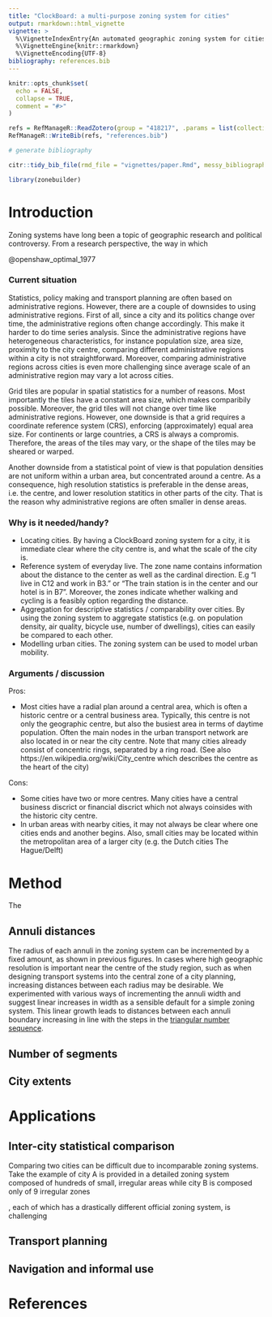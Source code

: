 ```yaml
---
title: "ClockBoard: a multi-purpose zoning system for cities"
output: rmarkdown::html_vignette
vignette: >
  %\VignetteIndexEntry{An automated geographic zoning system for cities with concentric segmented annuli}
  %\VignetteEngine{knitr::rmarkdown}
  %\VignetteEncoding{UTF-8}
bibliography: references.bib
---
```


```r
knitr::opts_chunk$set(
  echo = FALSE,
  collapse = TRUE,
  comment = "#>"
)
```

```r
refs = RefManageR::ReadZotero(group = "418217", .params = list(collection = "8S8LR8TK", limit = 100))
RefManageR::WriteBib(refs, "references.bib")
```

```r
# generate bibliography

citr::tidy_bib_file(rmd_file = "vignettes/paper.Rmd", messy_bibliography = "~/uaf/allrefs.bib", file = "vignettes/references.bib")
```


```r
library(zonebuilder)
```


<!-- # notes and brainstorm -->

<!-- Target journals -->
<!-- - JOSIS: http://www.josis.org/index.php/josis -->

<!-- Title alternatives: -->

<!-- * Standard zoning system for cities -->
<!-- * ClockBoard: a standard zoning system for cities -->
<!-- * ClockBoard: a multi-purpose zoning system for cities -->
<!-- - An automated geographic zoning system for cities with concentric segmented annuli -->

<!-- I agree with all of these, we could either define things as we go along or start with a definitions section -->
<!-- Terminology; we need consistent terms for these things (in bold the suggestions): -->

<!-- * Our zoning system. **ClockBoard** -->
<!-- The name given to ways of dividing up geographical space: zoning system -->
<!-- * The individual zones. **zones** or **areal units** -->
<!-- * (optionally) The whole system, so not only the default. **zonebuilder** -->
<!-- * The rings. **rings/circles/annuli** -->
<!-- * The segments. **segments** -->
<!-- * Bulls eye. **central zone/center/centre** -->
<!-- * Distance (to the centre). **distance** -->
<!-- * Clock hand. **direction/angle/cardinal direction/...** -->


# Introduction


Zoning systems have long been a topic of geographic research and political controversy.
From a research perspective, the way in which 

@openshaw_optimal_1977


### Current situation


Statistics, policy making and transport planning are often based on administrative regions. However, there are a couple of downsides to using administrative regions. First of all, since a city and its politics change over time, the administrative regions often change accordingly. This make it harder to do time series analysis. Since the administrative regions have heterogeneous characteristics, for instance population size, area size, proximity to the city centre, comparing different administrative regions within a city is not straightforward. Moreover, comparing administrative regions across cities is even more challenging since average scale of an administrative region may vary a lot across cities.

Grid tiles are popular in spatial statistics for a number of reasons. Most importantly the tiles have a constant area size, which makes comparibily possible. Moreover, the grid tiles will not change over time like administrative regions. However, one downside is that a grid requires a coordinate reference system (CRS), enforcing (approximately) equal area size. For continents or large countries, a CRS is always a compromis. Therefore, the areas of the tiles may vary, or the shape of the tiles may be sheared or warped.

Another downside from a statistical point of view is that population densities are not uniform within a urban area, but concentrated around a centre. As a consequence, high resolution statistics is preferable in the dense areas, i.e. the centre, and lower resolution statitics in other parts of the city. That is the reason why administrative regions are often smaller in dense areas.


### Why is it needed/handy?

* Locating cities. By having a ClockBoard zoning system for a city, it is immediate clear where the city centre is, and what the scale of the city is. 
* Reference system of everyday live. The zone name contains information about the distance to the center as well as the cardinal direction. E.g "I live in C12 and work in B3." or "The train station is in the center and our hotel is in B7". Moreover, the zones indicate whether walking and cycling is a feasibly option regarding the distance.   
* Aggregation for descriptive statistics / comparability over cities. By using the zoning system to aggregate statistics (e.g. on population density, air quality, bicycle use, number of dwellings), cities can easily be compared to each other.
* Modelling urban cities. The zoning system can be used to model urban mobility.


### Arguments / discussion

Pros:

* Most cities have a radial plan around a central area, which is often a historic centre or a central business area.
Typically, this centre is not only the geographic centre, but also the busiest area in terms of daytime population. Often the main nodes in the urban transport network are also located in or near the city centre. Note that many cities already consist of concentric rings, separated by a ring road. (See also https://en.wikipedia.org/wiki/City_centre which describes the centre as the heart of the city)

Cons:

* Some cities have two or more centres. Many cities have a central business discrict or financial discrict which not always coinsides with the historic city centre.
* In urban areas with nearby cities, it may not always be clear where one cities ends and another begins. Also, small cities may be located within the metropolitan area of a larger city (e.g. the Dutch cities The Hague/Delft) 






# Method

The 


## Annuli distances

The radius of each annuli in the zoning system can be incremented by a fixed amount, as shown in previous figures.
<!-- Todo: add figures -->
In cases where high geographic resolution is important near the centre of the study region, such as when designing transport systems into the central zone of a city planning, increasing distances between each radius may be desirable.
We experimented with various ways of incrementing the annuli width and suggest linear increases in width as a sensible default for a simple zoning system.
This linear growth leads to distances between each annuli boundary increasing in line with the steps in the [triangular number sequence](https://en.wikipedia.org/wiki/Triangular_number).

## Number of segments

## City extents

# Applications

## Inter-city statistical comparison

Comparing two cities can be difficult due to incomparable zoning systems.
Take the example of city A is provided in a detailed zoning system composed of hundreds of small, irregular areas while city B is composed only of 9 irregular zones

, each of which has a drastically different official zoning system, is challenging  

## Transport planning

## Navigation and informal use

# References

